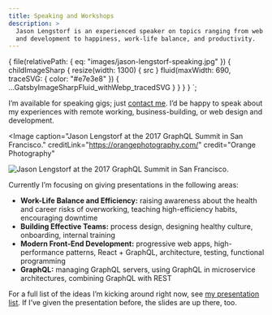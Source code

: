 ```yaml
---
title: Speaking and Workshops
description: >
  Jason Lengstorf is an experienced speaker on topics ranging from web design
  and development to happiness, work-life balance, and productivity.
---
```



  {
    file(relativePath: { eq: "images/jason-lengstorf-speaking.jpg" }) {
      childImageSharp {
        resize(width: 1300) {
          src
        }
        fluid(maxWidth: 690, traceSVG: { color: "#e7e3e8" }) {
          ...GatsbyImageSharpFluid_withWebp_tracedSVG
        }
      }
    }
  }
`;

I’m available for speaking gigs; just
[contact me](mailto:speaking@lengstorf.com?subject=Speaking+Inquiry). I’d be
happy to speak about my experiences with remote working, business-building, or
web design and development.

<Image
  caption="Jason Lengstorf at the 2017 GraphQL Summit in San Francisco."
  creditLink="https://orangephotography.com/"
  credit="Orange Photography"
>
  <Img
    fluid={props.data.file.childImageSharp.fluid}
    alt="Jason Lengstorf at the 2017 GraphQL Summit in San Francisco."
  />
</Image>

Currently I’m focusing on giving presentations in the following areas:

- **Work-Life Balance and Efficiency:** raising awareness about the health and
  career risks of overworking, teaching high-efficiency habits, encouraging
  downtime
- **Building Effective Teams:** process design, designing healthy culture,
  onboarding, internal training
- **Modern Front-End Development:** progressive web apps, high-performance
  patterns, React + GraphQL, architecture, testing, functional programming
- **GraphQL:** managing GraphQL servers, using GraphQL in microservice
  architectures, combining GraphQL with REST

For a full list of the ideas I’m kicking around right now, see
[my presentation list](https://github.com/jlengstorf/presentations). If I’ve
given the presentation before, the slides are up there, too.

<SpeakingEvents />
